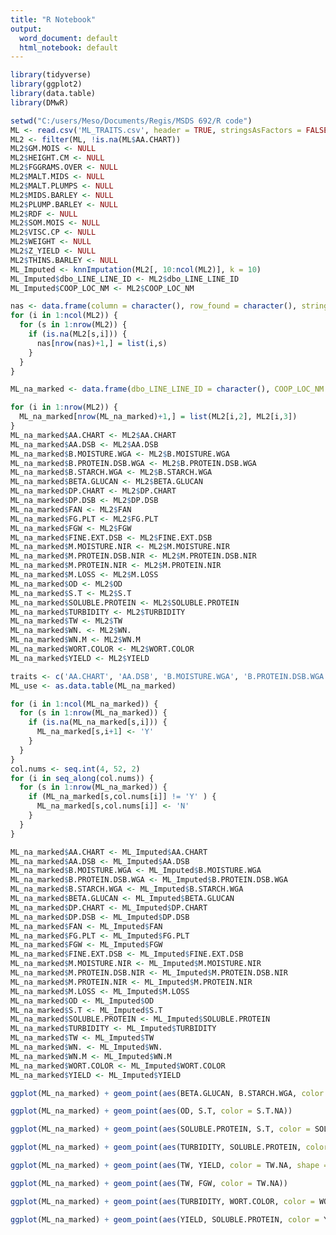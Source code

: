 ```yaml
---
title: "R Notebook"
output:
  word_document: default
  html_notebook: default
---
```

```r
library(tidyverse)
library(ggplot2)
library(data.table)
library(DMwR)

setwd("C:/users/Meso/Documents/Regis/MSDS 692/R code")
ML <- read.csv('ML_TRAITS.csv', header = TRUE, stringsAsFactors = FALSE, na.strings = c(NA, 'NA', ' NA', 'NaN', NaN))
ML2 <- filter(ML, !is.na(ML$AA.CHART))
ML2$GM.MOIS <- NULL
ML2$HEIGHT.CM <- NULL
ML2$FGGRAMS.OVER <- NULL
ML2$MALT.MIDS <- NULL
ML2$MALT.PLUMPS <- NULL
ML2$MIDS.BARLEY <- NULL
ML2$PLUMP.BARLEY <- NULL
ML2$RDF <- NULL
ML2$SOM.MOIS <- NULL
ML2$VISC.CP <- NULL
ML2$WEIGHT <- NULL
ML2$Z_YIELD <- NULL
ML2$THINS.BARLEY <- NULL
ML_Imputed <- knnImputation(ML2[, 10:ncol(ML2)], k = 10)
ML_Imputed$dbo_LINE_LINE_ID <- ML2$dbo_LINE_LINE_ID
ML_Imputed$COOP_LOC_NM <- ML2$COOP_LOC_NM
```
```r
nas <- data.frame(column = character(), row_found = character(), stringsAsFactors = FALSE)
for (i in 1:ncol(ML2)) {
  for (s in 1:nrow(ML2)) {
    if (is.na(ML2[s,i])) {
      nas[nrow(nas)+1,] = list(i,s)
    }
  }
}
```


```r
ML_na_marked <- data.frame(dbo_LINE_LINE_ID	= character(), COOP_LOC_NM = character(), AA.CHART = numeric(), AA.CHART.NA = character(), AA.DSB = numeric(), AA.DSB.NA = character(),	B.MOISTURE.WGA = numeric(), B.MOISTURE.WGA.NA = character(),	B.PROTEIN.DSB.WGA = numeric(), B.PROTEIN.DSB.WGA.NA = character(),	B.STARCH.WGA = numeric(), B.STARCH.WGA.NA = character(),	BETA.GLUCAN = numeric(), BETA.GLUCAN.NA = character(),	DP.CHART = numeric(), DP.CHART.NA = character(),	DP.DSB = numeric(), DP.DSB.NA = character(),	FAN = numeric(), FAN.NA = character(),	FG.PLT = numeric(), FG.PLT.NA = character(),	FGW = numeric(), FGW.NA = character(),	FINE.EXT.DSB = numeric(), FINE.EXT.DSB.NA = character(),	M.MOISTURE.NIR = numeric(), M.MOISTURE.NIR.NA = character(),	M.PROTEIN.DSB.NIR = numeric(), M.PROTEIN.DSB.NIR.NA = character(),	M.PROTEIN.NIR = numeric(), M.PROTEIN.NIR.NA = character(),	M.LOSS = numeric(), M.LOSS.NA = character(),	OD = numeric(), OD.NA = character(),	S.T = numeric(), S.T.NA = character(),	SOLUBLE.PROTEIN	= numeric(), SOLUBLE.PROTEIN.NA = character(), TURBIDITY = numeric(), TURBIDITY.NA = character(),	TW = numeric(), TW.NA = character(),	WN.= numeric(), WN.NA = character(),	WN.M = numeric(), WN.M.NA = character(),	WORT.COLOR = numeric(), WORT.COLOR.NA = character(),	YIELD = numeric(), YIELD.NA = character(), stringsAsFactors = FALSE)

```


```r
for (i in 1:nrow(ML2)) {
  ML_na_marked[nrow(ML_na_marked)+1,] = list(ML2[i,2], ML2[i,3])
}
ML_na_marked$AA.CHART <- ML2$AA.CHART
ML_na_marked$AA.DSB <- ML2$AA.DSB
ML_na_marked$B.MOISTURE.WGA <- ML2$B.MOISTURE.WGA
ML_na_marked$B.PROTEIN.DSB.WGA <- ML2$B.PROTEIN.DSB.WGA
ML_na_marked$B.STARCH.WGA <- ML2$B.STARCH.WGA
ML_na_marked$BETA.GLUCAN <- ML2$BETA.GLUCAN
ML_na_marked$DP.CHART <- ML2$DP.CHART
ML_na_marked$DP.DSB <- ML2$DP.DSB
ML_na_marked$FAN <- ML2$FAN
ML_na_marked$FG.PLT <- ML2$FG.PLT
ML_na_marked$FGW <- ML2$FGW
ML_na_marked$FINE.EXT.DSB <- ML2$FINE.EXT.DSB
ML_na_marked$M.MOISTURE.NIR <- ML2$M.MOISTURE.NIR
ML_na_marked$M.PROTEIN.DSB.NIR <- ML2$M.PROTEIN.DSB.NIR
ML_na_marked$M.PROTEIN.NIR <- ML2$M.PROTEIN.NIR
ML_na_marked$M.LOSS <- ML2$M.LOSS
ML_na_marked$OD <- ML2$OD
ML_na_marked$S.T <- ML2$S.T
ML_na_marked$SOLUBLE.PROTEIN <- ML2$SOLUBLE.PROTEIN
ML_na_marked$TURBIDITY <- ML2$TURBIDITY
ML_na_marked$TW <- ML2$TW
ML_na_marked$WN. <- ML2$WN.
ML_na_marked$WN.M <- ML2$WN.M
ML_na_marked$WORT.COLOR <- ML2$WORT.COLOR
ML_na_marked$YIELD <- ML2$YIELD
```

```r
traits <- c('AA.CHART', 'AA.DSB', 'B.MOISTURE.WGA', 'B.PROTEIN.DSB.WGA', 'B.STARCH.WGA', 'BETA.GLUCAN', 'DP.CHART', 'DP.DSB', 'FAN', 'FG.PLT',	'FGW',	'FINE.EXT.DSB',	'M.MOISTURE.NIR',	'M.PROTEIN.DSB.NIR',	'M.PROTEIN.NIR',	'M.LOSS',	'OD',	'S.T',	'SOLUBLE.PROTEIN',	'TURBIDITY',	'TW',	'WN.',	'WN.M',	'WORT.COLOR', 'YIELD')
ML_use <- as.data.table(ML_na_marked)
```

```r
for (i in 1:ncol(ML_na_marked)) {
  for (s in 1:nrow(ML_na_marked)) {
    if (is.na(ML_na_marked[s,i])) {
      ML_na_marked[s,i+1] <- 'Y'
    }
  }
}
col.nums <- seq.int(4, 52, 2)
for (i in seq_along(col.nums)) {
  for (s in 1:nrow(ML_na_marked)) {
    if (ML_na_marked[s,col.nums[i]] != 'Y' ) {
      ML_na_marked[s,col.nums[i]] <- 'N'
    }
  }
}
```


```r
ML_na_marked$AA.CHART <- ML_Imputed$AA.CHART
ML_na_marked$AA.DSB <- ML_Imputed$AA.DSB
ML_na_marked$B.MOISTURE.WGA <- ML_Imputed$B.MOISTURE.WGA
ML_na_marked$B.PROTEIN.DSB.WGA <- ML_Imputed$B.PROTEIN.DSB.WGA
ML_na_marked$B.STARCH.WGA <- ML_Imputed$B.STARCH.WGA
ML_na_marked$BETA.GLUCAN <- ML_Imputed$BETA.GLUCAN
ML_na_marked$DP.CHART <- ML_Imputed$DP.CHART
ML_na_marked$DP.DSB <- ML_Imputed$DP.DSB
ML_na_marked$FAN <- ML_Imputed$FAN
ML_na_marked$FG.PLT <- ML_Imputed$FG.PLT
ML_na_marked$FGW <- ML_Imputed$FGW
ML_na_marked$FINE.EXT.DSB <- ML_Imputed$FINE.EXT.DSB
ML_na_marked$M.MOISTURE.NIR <- ML_Imputed$M.MOISTURE.NIR
ML_na_marked$M.PROTEIN.DSB.NIR <- ML_Imputed$M.PROTEIN.DSB.NIR
ML_na_marked$M.PROTEIN.NIR <- ML_Imputed$M.PROTEIN.NIR
ML_na_marked$M.LOSS <- ML_Imputed$M.LOSS
ML_na_marked$OD <- ML_Imputed$OD
ML_na_marked$S.T <- ML_Imputed$S.T
ML_na_marked$SOLUBLE.PROTEIN <- ML_Imputed$SOLUBLE.PROTEIN
ML_na_marked$TURBIDITY <- ML_Imputed$TURBIDITY
ML_na_marked$TW <- ML_Imputed$TW
ML_na_marked$WN. <- ML_Imputed$WN.
ML_na_marked$WN.M <- ML_Imputed$WN.M
ML_na_marked$WORT.COLOR <- ML_Imputed$WORT.COLOR
ML_na_marked$YIELD <- ML_Imputed$YIELD
```

```r
ggplot(ML_na_marked) + geom_point(aes(BETA.GLUCAN, B.STARCH.WGA, color = B.STARCH.WGA.NA))
```

```r
ggplot(ML_na_marked) + geom_point(aes(OD, S.T, color = S.T.NA))

```

```r
ggplot(ML_na_marked) + geom_point(aes(SOLUBLE.PROTEIN, S.T, color = SOLUBLE.PROTEIN.NA))
```

```r
ggplot(ML_na_marked) + geom_point(aes(TURBIDITY, SOLUBLE.PROTEIN, color = TURBIDITY.NA))
```

```r
ggplot(ML_na_marked) + geom_point(aes(TW, YIELD, color = TW.NA, shape = YIELD.NA))
```
```r
ggplot(ML_na_marked) + geom_point(aes(TW, FGW, color = TW.NA))
```

```r
ggplot(ML_na_marked) + geom_point(aes(TURBIDITY, WORT.COLOR, color = WORT.COLOR.NA))
```

```r
ggplot(ML_na_marked) + geom_point(aes(YIELD, SOLUBLE.PROTEIN, color = YIELD.NA))
```

